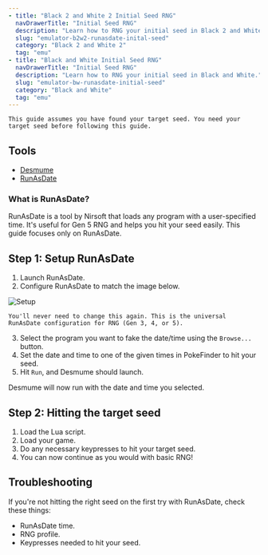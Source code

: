 ```yaml
---
- title: "Black 2 and White 2 Initial Seed RNG"
  navDrawerTitle: "Initial Seed RNG"
  description: "Learn how to RNG your initial seed in Black 2 and White 2."
  slug: "emulator-b2w2-runasdate-inital-seed"
  category: "Black 2 and White 2"
  tag: "emu"
- title: "Black and White Initial Seed RNG"
  navDrawerTitle: "Initial Seed RNG"
  description: "Learn how to RNG your initial seed in Black and White."
  slug: "emulator-bw-runasdate-initial-seed"
  category: "Black and White"
  tag: "emu"
---
```


```
This guide assumes you have found your target seed. You need your target seed before following this guide.
```

## Tools

- [Desmume](/desmume-setup)
- [RunAsDate](https://www.nirsoft.net/utils/run_as_date.html)

### What is RunAsDate?

RunAsDate is a tool by Nirsoft that loads any program with a user-specified time. It's useful for Gen 5 RNG and helps you hit your seed easily. This guide focuses only on RunAsDate.

## Step 1: Setup RunAsDate

1. Launch RunAsDate.
2. Configure RunAsDate to match the image below.

![Setup](/images/Black-and-White/Initial-Seed/Setup.png)

```
You'll never need to change this again. This is the universal RunAsDate configuration for RNG (Gen 3, 4, or 5).
```

3. Select the program you want to fake the date/time using the `Browse...` button.
4. Set the date and time to one of the given times in PokeFinder to hit your seed.
5. Hit `Run`, and Desmume should launch.

Desmume will now run with the date and time you selected.

## Step 2: Hitting the target seed

1. Load the Lua script.
2. Load your game.
3. Do any necessary keypresses to hit your target seed.
4. You can now continue as you would with basic RNG!

## Troubleshooting

If you're not hitting the right seed on the first try with RunAsDate, check these things:

- RunAsDate time.
- RNG profile.
- Keypresses needed to hit your seed.
